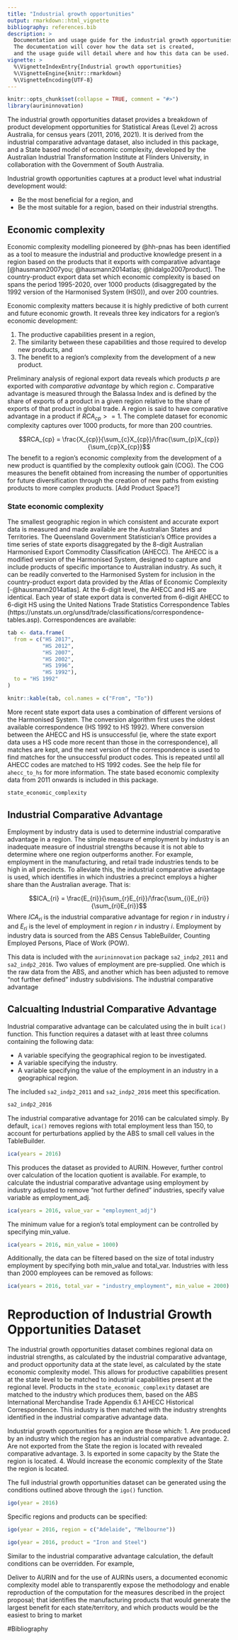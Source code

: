 ```yaml
---
title: "Industrial growth opportunities"
output: rmarkdown::html_vignette
bibliography: references.bib
description: >
  Documentation and usage guide for the industrial growth opportunities dataset. 
  The documentation will cover how the data set is created, 
  and the usage guide will detail where and how this data can be used. 
vignette: >
  %\VignetteIndexEntry{Industrial growth opportunities}
  %\VignetteEngine{knitr::rmarkdown}
  %\VignetteEncoding{UTF-8}
---
```


```r
knitr::opts_chunk$set(collapse = TRUE, comment = "#>")
library(aurininnovation)
```

The industrial growth opportunities dataset provides a breakdown of product development opportunities for Statistical Areas (Level 2) across Australia, for census years (2011, 2016, 2021). It is derived from the industrial comparative advantage dataset, also included in this package, and a State based model of economic complexity, developed by the Australian Industrial Transformation Institute at Flinders University, in collaboration with the Government of South Australia. 

Industrial growth opportunities captures at a product level what industrial development would:

* Be the most beneficial for a region, and
* Be the most suitable for a region, based on their industrial strengths. 

## Economic complexity

Economic complexity modelling pioneered by @hh-pnas has been identified as a tool to measure the industrial and productive knowledge present in a region based on the products that it exports with comparative advantage [@hausmann2007you; @hausmann2014atlas; @hidalgo2007product]. The country-product export data set which economic complexity is based on spans the period 1995-2020, over 1000 products (disaggregated by the 1992 version of the Harmonised System (HS0)), and over 200 countries. 

Economic complexity matters because it is highly predictive of both current and future economic growth.  It reveals three key indicators for a region's economic development:

1. The productive capabilities present in a region, 
2. The similarity between these capabilities and those required to develop new products, and
3. The benefit to a region's complexity from the development of a new product. 

Preliminary analysis of regional export data reveals which products $p$ are exported with *comparative advantage* by which region $c$. Comparative advantage is measured through the Balassa Index and is defined by the share of exports of a product in a given region relative to the share of exports of that product in global trade. A region is said to have comparative advantage in a product if $RCA_{cp} >=1$. The complete dataset for economic complexity captures over 1000 products, for more than 200 countries. 

$$RCA_{cp} = \frac{X_{cp}}{\sum_{c}X_{cp}}/\frac{\sum_{p}X_{cp}}{\sum_{cp}X_{cp}}$$ 
The benefit to a region's economic complexity from the development of a new product is quantified by the complexity outlook gain (COG). The COG measures the benefit obtained from increasing the number of opportunities for future diversification through the creation of new paths from existing products to more complex products. [Add Product Space?]

### State economic complexity

The smallest geographic region in which consistent and accurate export data is measured and made available are the Australian States and Territories. The Queensland Government Statistician's Office provides a time series of state exports disaggregated by the 8-digit Australian Harmonised Export Commodity Classification (AHECC). The AHECC is a modified version of the Harmonised System, designed to capture and include products of specific importance to Australian industry. As such, it can be readily converted to the Harmonised System for inclusion in the country-product export data provided by the Atlas of Economic Complexity [-@hausmann2014atlas]. At the 6-digit level, the AHECC and HS are identical. Each year of state export data is converted from 6-digit AHECC to 6-digit HS using the United Nations Trade Statistics Correspondence Tables (https://unstats.un.org/unsd/trade/classifications/correspondence-tables.asp). Correspondences are available:

```r

tab <- data.frame(
  from = c("HS 2017",
           "HS 2012",
           "HS 2007",
           "HS 2002",
           "HS 1996",
           "HS 1992"), 
  to = "HS 1992"
)

knitr::kable(tab, col.names = c("From", "To"))

```

More recent state export data uses a combination of different versions of the Harmonised System. The conversion algorithm first uses the oldest available correspondence (HS 1992 to HS 1992). Where conversion between the AHECC and HS is unsuccessful (ie, where the state export data uses a HS code more recent than those in the correspondence), all matches are kept, and the next version of the correspondence is used to find matches for the unsuccessful product codes. This is repeated until all AHECC codes are matched to HS 1992 codes.  See the help file for `ahecc_to_hs` for more information. The state based economic complexity data from 2011 onwards is included in this package.

```r
state_economic_complexity
```


## Industrial Comparative Advantage

Employment by industry data is used to determine industrial comparative advantage in a region. The simple measure of employment by industry is an inadequate measure of industrial strengths because it is not able to determine where one region outperforms another. For example, employment in the manufacturing, and retail trade industries tends to be high in all precincts. To alleviate this, the industrial comparative advantage is used, which identifies in which industries a precinct employs a higher share than the Australian average. That is: 

$$ICA_{ri} = \frac{E_{ri}}{\sum_{r}E_{ri}}/\frac{\sum_{i}E_{ri}}{\sum_{ri}E_{ri}}$$
Where $ICA_{ri}$ is the industrial comparative advantage for region $r$ in industry $i$ and $E_{ri}$ is the level of employment in region $r$ in industry $i$. Employment by industry data is sourced from the ABS Census TableBuilder, Counting Employed Persons, Place of Work (POW). 

This data is included with the `aurininnovation` package `sa2_indp2_2011` and `sa2_indp2_2016`. Two values of employment are pre-supplied. One which is the raw data from the ABS, and another which has been adjusted to remove "not further defined" industry subdivisions. The industrial comparative advantage 

## Calcualting Industrial Comparative Advantage

Industrial comparative advantage can be calculated using the in built `ica()` function. This function requires a dataset with at least three columns containing the following data:

* A variable specifying the geographical region to be investigated. 
* A variable specifying the industry. 
* A variable specifying the value of the employment in an industry in a geographical region. 

The included `sa2_indp2_2011` and `sa2_indp2_2016` meet this specification. 

``` r
sa2_indp2_2016
```

The industrial comparative advantage for 2016 can be calculated simply. By default, `ica()` removes regions with total employment less than 150, to account for perturbations applied by the ABS to small cell values in the TableBuilder. 

``` r
ica(years = 2016)
```

This produces the dataset as provided to AURIN. However, further control over calculation of the location quotient is available. For example, to calculate the industrial comparative advantage using employment by industry adjusted to remove "not further defined" industries, specify value variable as employment_adj. 

``` r
ica(years = 2016, value_var = "employment_adj")
```

The minimum value for a region's total employment can be controlled by specifying min_value. 

``` r
ica(years = 2016, min_value = 1000)
```

Additionally, the data can be filtered based on the size of total industry employment by specifying both min_value and total_var. Industries with less than 2000 employees can be removed as follows:

``` r
ica(years = 2016, total_var = "industry_employment", min_value = 2000)
```


# Reproduction of Industrial Growth Opportunities Dataset

The industrial growth opportunities dataset combines regional data on industrial strengths, as calculated by the industrial comparative advantage, and product opportunity data at the state level, as calculated by the state economic complexity model. This allows for productive capabilities present at the state level to be matched to industrial capabilities present at the regional level. Products in the `state_economic_complexity` dataset are matched to the industry which produces them, based on the ABS International Merchandise Trade Appendix 6.1 AHECC Historical Correspondence.  This industry is then matched with the industry strenghts identified in the industrial comparative advantage data. 

Industrial growth opportunities for a region are those which: 
1. Are produced by an industry which the region has an industrial comparative advantage.
2. Are not exported from the State the region is located with revealed comparative advantage.
3. Is exported in some capacity by the State the region is located.
4. Would increase the economic complexity of the State the region is located. 

The full industrial growth opportunities dataset can be generated using the conditions outlined above through the `igo()` function. 

```r

igo(year = 2016)

```

Specific regions and products can be specified:

``` r

igo(year = 2016, region = c("Adelaide", "Melbourne"))

```

``` r

igo(year = 2016, product = "Iron and Steel")

```
Similar to the industrial comparative advantage calculation, the default conditions can be overridden. For example, 

Deliver to AURIN and for the use of AURINs users, a documented economic complexity model able to transparently expose the methodology and enable reproduction of the computation for the measures described in the project proposal; that identifies the manufacturing products that would generate the largest benefit for each state/territory, and which products would be the easiest to bring to market

#Bibliography
